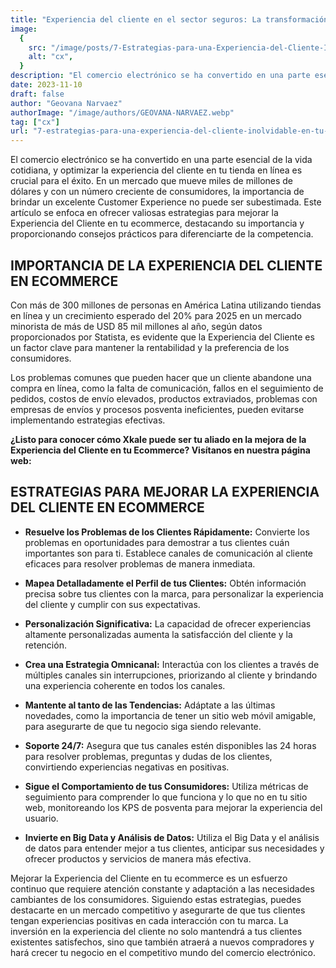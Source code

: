 ```yaml
---
title: "Experiencia del cliente en el sector seguros: La transformación digital como factor clave"
image:
  {
    src: "/image/posts/7-Estrategias-para-una-Experiencia-del-Cliente-Inolvidable-en-tu-Ecommerce-1024x576.webp",
    alt: "cx",
  }
description: "El comercio electrónico se ha convertido en una parte esencial de la vida cotidiana, y optimizar la experiencia del cliente en tu tienda en línea es crucial para el éxito. En un mercado que mueve miles de millones de dólares y con un número creciente de consumidores, la importancia de brindar un excelente Customer Experience no puede ser subestimada. Este artículo se enfoca en ofrecer valiosas estrategias para mejorar la Experiencia del Cliente en tu ecommerce, destacando su importancia y proporcionando consejos prácticos para diferenciarte de la competencia."
date: 2023-11-10
draft: false
author: "Geovana Narvaez"
authorImage: "/image/authors/GEOVANA-NARVAEZ.webp"
tag: ["cx"]
url: "7-estrategias-para-una-experiencia-del-cliente-inolvidable-en-tu-ecommerce"
---
```



El comercio electrónico se ha convertido en una parte esencial de la vida cotidiana, y optimizar la experiencia del cliente en tu tienda en línea es crucial para el éxito. En un mercado que mueve miles de millones de dólares y con un número creciente de consumidores, la importancia de brindar un excelente Customer Experience no puede ser subestimada. Este artículo se enfoca en ofrecer valiosas estrategias para mejorar la Experiencia del Cliente en tu ecommerce, destacando su importancia y proporcionando consejos prácticos para diferenciarte de la competencia.

## IMPORTANCIA DE LA EXPERIENCIA DEL CLIENTE EN ECOMMERCE

Con más de 300 millones de personas en América Latina utilizando tiendas en línea y un crecimiento esperado del 20% para 2025 en un mercado minorista de más de USD 85 mil millones al año, según datos proporcionados por Statista, es evidente que la Experiencia del Cliente es un factor clave para mantener la rentabilidad y la preferencia de los consumidores.

Los problemas comunes que pueden hacer que un cliente abandone una compra en línea, como la falta de comunicación, fallos en el seguimiento de pedidos, costos de envío elevados, productos extraviados, problemas con empresas de envíos y procesos posventa ineficientes, pueden evitarse implementando estrategias efectivas.

**¿Listo para conocer cómo Xkale puede ser tu aliado en la mejora de la Experiencia del Cliente en tu Ecommerce? Visítanos en nuestra página web:**

## ESTRATEGIAS PARA MEJORAR LA EXPERIENCIA DEL CLIENTE EN ECOMMERCE

- **Resuelve los Problemas de los Clientes Rápidamente:** Convierte los problemas en oportunidades para demostrar a tus clientes cuán importantes son para ti. Establece canales de comunicación al cliente eficaces para resolver problemas de manera inmediata.

- **Mapea Detalladamente el Perfil de tus Clientes:** Obtén información precisa sobre tus clientes con la marca, para personalizar la experiencia del cliente y cumplir con sus expectativas.

- **Personalización Significativa:** La capacidad de ofrecer experiencias altamente personalizadas aumenta la satisfacción del cliente y la retención.

- **Crea una Estrategia Omnicanal:** Interactúa con los clientes a través de múltiples canales sin interrupciones, priorizando al cliente y brindando una experiencia coherente en todos los canales.

- **Mantente al tanto de las Tendencias:** Adáptate a las últimas novedades, como la importancia de tener un sitio web móvil amigable, para asegurarte de que tu negocio siga siendo relevante.

- **Soporte 24/7:** Asegura que tus canales estén disponibles las 24 horas para resolver problemas, preguntas y dudas de los clientes, convirtiendo experiencias negativas en positivas.

- **Sigue el Comportamiento de tus Consumidores:** Utiliza métricas de seguimiento para comprender lo que funciona y lo que no en tu sitio web, monitoreando los KPS de posventa para mejorar la experiencia del usuario.

- **Invierte en Big Data y Análisis de Datos:** Utiliza el Big Data y el análisis de datos para entender mejor a tus clientes, anticipar sus necesidades y ofrecer productos y servicios de manera más efectiva.

Mejorar la Experiencia del Cliente en tu ecommerce es un esfuerzo continuo que requiere atención constante y adaptación a las necesidades cambiantes de los consumidores. Siguiendo estas estrategias, puedes destacarte en un mercado competitivo y asegurarte de que tus clientes tengan experiencias positivas en cada interacción con tu marca. La inversión en la experiencia del cliente no solo mantendrá a tus clientes existentes satisfechos, sino que también atraerá a nuevos compradores y hará crecer tu negocio en el competitivo mundo del comercio electrónico.
